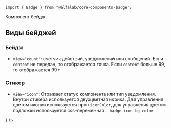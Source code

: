 



<Meta
    title='Компоненты'
    component={Badge}
/>


<!-- Canvas -->

<Story name='Badge'>
    <Badge
        size={select('size', ['s', 'm', 'l'], 'm')}
        content={number('content', 1)}
        view='count'
    />
</Story>


<!-- Docs -->

<ComponentHeader
    name='Badge'
    version={version}
    package='@alfalab/core-components-badge'
    stage={2}
/>

```tsx
import { Badge } from '@alfalab/core-components-badge';
```

Компонент бейдж.

<Badge view='count' content={1} />

## Виды бейджей
### Бейдж

- `view="count"`: cчётчик действий, уведомлений или сообщений. Если `content` не передан, то отображается точка.
Если `content` больше 99, то отображается 99+

<Preview>
    <Container>
        <Row>
            <Col>
                <Badge view='count' />
            </Col>
            <Col>
                <Badge view='count' content={1} />
            </Col>
            <Col>
                <Badge view='count' content={100} />
            </Col>
        </Row>
    </Container>
</Preview>

### Стикер

- `view="icon"`: Отражает статус компонента или тип уведомления. Внутри стикера используется двухцветная иконка.
Для управления цветом иконки используется проп `iconColor`, для управления цветом подложки используется css-переменная
`--badge-icon-bg-color`

<Preview>
    <Container>
        <Row>
            <Col>
                <Badge view='icon' iconColor='positive' content={<CheckmarkCircleMIcon/>} />
            </Col>
        </Row>
    </Container>
</Preview>

<Props of={Badge} />
